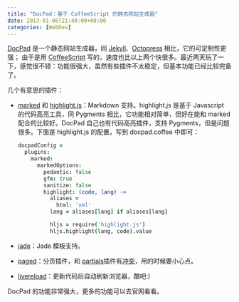 ```yaml
---
title: "DocPad：基于 CoffeeScript 的静态网站生成器"
date: 2013-01-06T21:40:00+08:00
categories: [WebDev]
---
```


[DocPad][] 是一个静态网站生成器，同 [Jekyll][]、[Octopress][] 相比，它的可定制性更强；
由于是用 [CoffeeScript][] 写的，速度也比以上两个快很多。最近两天玩了一下，感觉很不错：功能很强大，虽然有些插件不太稳定，但基本功能已经比较完备了。

几个有意思的插件：

- [marked][] 和 [highlight.js][]：Markdown 支持。highlight.js 是基于 Javascript 的代码高亮工具，同 Pygments 相比，它功能相对简单，但好在能和 marked 配合的比较好。DocPad 自己也有代码高亮插件，支持 Pygments，但是问题很多。下面是 highlight.js 的配置，写到 docpad.coffee 中即可：

    ~~~ coffeescript
    docpadConfig =
      plugins:
        marked:
          markedOptions:
            pedantic: false
            gfm: true
            sanitize: false
            highlight: (code, lang) ->
              aliases =
                html: 'xml'
              lang = aliases[lang] if aliases[lang]

              hljs = require('highlight.js')
              hljs.highlight(lang, code).value
    ~~~~

- [jade][]：Jade 模板支持。
- [paged][]：分页插件，和 [partials][]插件有[冲突][partials-conflict]，用的时候要小心点。
- [livereload][]：更新代码后自动刷新浏览器，酷吧:)

DocPad 的功能非常强大，更多的功能可以去官网看看。

[docpad]: http://docpad.org
[jekyll]: https://github.com/mojombo/jekyll
[octopress]: http://octopress.org
[coffeescript]: http://coffeescript.org
[marked]: https://github.com/docpad/docpad-plugin-marked
[highlight.js]: https://github.com/isagalaev/highlight.js
[jade]: https://github.com/docpad/docpad-plugin-jade
[coffee-plugin]: https://github.com/docpad/docpad-plugin-jade
[paged]: https://github.com/docpad/docpad-plugin-paged
[partials]: https://github.com/docpad/docpad-plugin-partials
[livereload]: https://github.com/docpad/docpad-plugin-livereload
[partials-conflict]: https://github.com/bevry/docpad/issues/116#issuecomment-11916419
